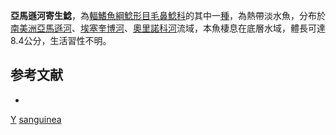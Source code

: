 {{Speciesbox
| taxon = Vandellia sanguinea
| binomial_authority = [[Eigenmann|Eigenmann]], 1917
| status = NE
| status_system = IUCN3.1
| synonyms = *''Plectrochilus sanguineus '', <small>Eigenmann, 1917</small> 
}}

'''亞馬遜河寄生鯰'''，為[[輻鰭魚綱|輻鰭魚綱]][[鯰形目|鯰形目]][[毛鼻鯰科|毛鼻鯰科]]的其中一[[種|種]]，為熱帶淡水魚，分布於[[南美洲|南美洲]][[亞馬遜河|亞馬遜河]]、[[埃塞奎博河|埃塞奎博河]]、[[奧里諾科河|奧里諾科河]]流域，本魚棲息在底層水域，體長可達8.4公分，生活習性不明。

==参考文献==
*{{FishBase_species|genus=Vandellia|species=sanguinea|year=2014|month=11}}

{{鯰形目小作品}}

{{Taxonbar}}
[[Category:_1917年描述的鱼类|Y]]
[[Category:寄生鯰屬|sanguinea]]